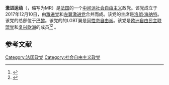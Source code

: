 '''激进运动'''（{{lang-fr|Mouvement radical}}，缩写为MR）是[[法国|法国]]的一个[[中间主义|中间派]][[社会自由主义|社会自由主义]]政党。该党成立于2017年12月10日，由[[激进党|激进党]]和[[左翼激进党|左翼激进党]]合并而成。该党的主席是[[洛朗·海纳特|洛朗·海纳特]]。该党的总部位于[[巴黎|巴黎]]。该党的的LGBT翼是[[同性恋自由派|同性恋自由派]]。该党是[[欧洲自由民主联盟党|欧洲自由民主联盟党]]和[[复兴欧洲|复兴欧洲]]的成员<ref name="LeMonde-20171210">{{cite web|url=http://www.lemonde.fr/politique/article/2017/12/10/apres-quarante-cinq-ans-de-schisme-le-parti-radical-de-gauche-et-le-parti-radical-valoisien-se-reunissent_5227518_823448.html|title=Après quarante-cinq ans de schisme, le Parti radical de gauche et le Parti radical valoisien se réunissent|date=2017-12-10|language=fr|newspaper=[[Le_Monde|Le Monde]]|access-date=2020-11-24|archive-date=2020-11-09|archive-url=https://web.archive.org/web/20201109025347/https://www.lemonde.fr/politique/article/2017/12/10/apres-quarante-cinq-ans-de-schisme-le-parti-radical-de-gauche-et-le-parti-radical-valoisien-se-reunissent_5227518_823448.html|dead-url=no}}</ref><ref name="Lejdd">{{cite web|url=http://www.lejdd.fr/politique/les-radicaux-se-retrouvent-apres-45-ans-de-separation-3516185|title=Les radicaux se retrouvent après 45 ans de séparation|date=2017-12-09|language=fr|website=Lejdd.fr|access-date=2020-11-24|archive-date=2021-01-24|archive-url=https://web.archive.org/web/20210124101844/https://www.lejdd.fr/Politique/les-radicaux-se-retrouvent-apres-45-ans-de-separation-3516185|dead-url=no}}</ref>
。

==参考文献==
{{reflist}}
{{法国政党}}

[[Category:法国政党|Category:法国政党]]
[[Category:社会自由主义政党|Category:社会自由主义政党]]